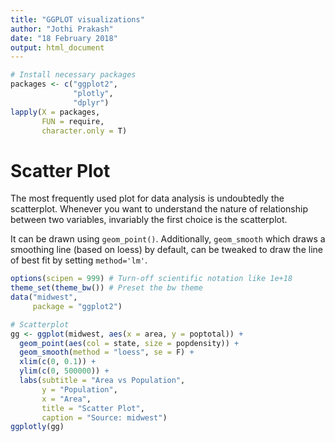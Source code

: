 ```yaml
---
title: "GGPLOT visualizations"
author: "Jothi Prakash"
date: "18 February 2018"
output: html_document
---
```


```r
# Install necessary packages
packages <- c("ggplot2",
              "plotly",
              "dplyr")
lapply(X = packages,
       FUN = require,
       character.only = T)
```

# Scatter Plot

The most frequently used plot for data analysis is undoubtedly the scatterplot. Whenever you want to understand the nature of relationship between two variables, invariably the first choice is the scatterplot.

It can be drawn using `geom_point()`. Additionally, `geom_smooth` which draws a smoothing line (based on loess) by default, can be tweaked to draw the line of best fit by setting `method='lm'`.

```r
options(scipen = 999) # Turn-off scientific notation like 1e+18
theme_set(theme_bw()) # Preset the bw theme
data("midwest",
     package = "ggplot2")

# Scatterplot
gg <- ggplot(midwest, aes(x = area, y = poptotal)) +
  geom_point(aes(col = state, size = popdensity)) +
  geom_smooth(method = "loess", se = F) +
  xlim(c(0, 0.1)) +
  ylim(c(0, 500000)) +
  labs(subtitle = "Area vs Population",
       y = "Population",
       x = "Area",
       title = "Scatter Plot",
       caption = "Source: midwest")
ggplotly(gg)
```